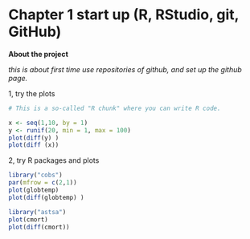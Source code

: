 Chapter 1 start up (R, RStudio, git, GitHub)
=======

**About the project**

*this is about first time use repositories of github, and set up the github page.*


1, try the plots 
```r
# This is a so-called "R chunk" where you can write R code.

x <- seq(1,10, by = 1)
y <- runif(20, min = 1, max = 100)
plot(diff(y) )
plot(diff (x))

```

2, try R packages and plots

```r
library("cobs")
par(mfrow = c(2,1))
plot(globtemp) 
plot(diff(globtemp) )

library("astsa")
plot(cmort)
plot(diff(cmort))

```